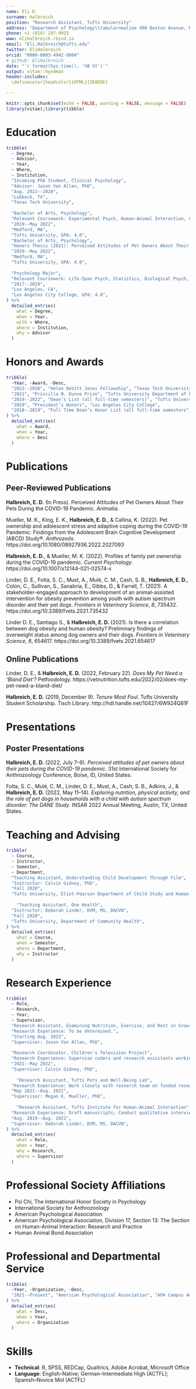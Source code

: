```yaml
---
name: Eli D.
surname: Halbreich
position: "Research Assistant, Tufts University"
address: "Department of Psychology\\tabularnewline 490 Boston Avenue, Medford, MA 02155"
phone: +1 (818) 297-9925
www: elihalbreich.rbind.io
email: "Eli.Halbreich@tufts.edu"
twitter: EliHalbreich
orcid: "0000-0003-4942-9804"
# github: EliHalbreich
date: "`r format(Sys.time(), '%B %Y')`"
output: vitae::hyndman
header-includes:
  \definecolor{headcolor}{HTML}{3E8EDE}

---
```


```r
knitr::opts_chunk$set(echo = FALSE, warning = FALSE, message = FALSE)
library(vitae);library(tibble)
```

# Education

```r
tribble(
  ~ Degree,
  ~ Advisor,
  ~ Year,
  ~ Where,
  ~ Institution,
  "Incoming PhD Student, Clinical Psychology",
  "Advisor: Jason Van Allen, PhD",
  "Aug. 2022--2028",
  "Lubbock, TX",
  "Texas Tech University",
  
  "Bachelor of Arts, Psychology",
  "Relevant Coursework: Experimental Psych, Human-Animal Interaction, Clinical Methods, One Health, Statistics for Behavioral Science, The Science of Coping, Abnormal Psych, Black Psych, Personal & Social Development, Seminar in CBT, Social Psych, Understanding Child Development Through Film, Introduction to Cognitive and Brain Sciences",
  "2019--May 2022",
  "Medford, MA",
  "Tufts University, GPA: 4.0",
  "Bachelor of Arts, Psychology",
  "Honors Thesis (2021): Perceived Attitudes of Pet Owners About Their Pets During the COVID-19 Pandemic. Tufts University. Digital Collections and Archives. https://dl.tufts.edu/concern/pdfs/6q183150s",
  "2019--May 2022",
  "Medford, MA",
  "Tufts University, GPA: 4.0",
  
  "Psychology Major",
  "Relevant Coursework: Life-Span Psych, Statistics, Biological Psych, Child Growth and Development, General Psych, Civil Rights and the Law",
  "2017--2019",
  "Los Angeles, CA",
  "Los Angeles City College, GPA: 4.0",
) %>%
  detailed_entries(
    what = Degree,
    when = Year,
    with = Where,
    where = Institution,
    why = Advisor
  )
```

# Honors and Awards

```r
tribble(
  ~Year, ~Award, ~Desc,
  "2022--2026", "Helen DeVitt Jones Fellowship", "Texas Tech University Department of Psychological Sciences",
  "2021", "Priscilla N. Dunne Prize", "Tufts University Department of Psychology",
  "2019--2022", "Dean’s List (all full-time semesters)", "Tufts University",
  "2019", "President’s Honors", "Los Angeles City College",
  "2018--2019", "Full Time Dean’s Honor List (all full-time semesters", "Los Angeles City College",
) %>% 
  detailed_entries(
    what = Award,
    when = Year, 
    where = Desc
  )
```

# Publications

\begingroup
\setlength{\parindent}{-0.5in}
\setlength{\leftskip}{0.5in}
\setlength{\parskip}{8pt}

## Peer-Reviewed Publications

**Halbreich, E. D.** (In Press). Perceived Attitudes of Pet Owners About Their Pets During the COVID-19 Pandemic. *Animalia*.

Mueller, M. K., King, E. K., **Halbreich, E. D.**, & Callina, K. (2022). Pet ownership and adolescent stress and adaptive coping during the COVID-19 Pandemic: Findings from the Adolescent Brain Cognitive Development (ABCD) Study®. *Anthrozoös*. https://doi.org/10.1080/08927936.2022.2027093

**Halbreich, E. D.**, & Mueller, M. K. (2022). Profiles of family pet ownership during the COVID-19 pandemic. *Current Psychology*. https://doi.org/10.1007/s12144-021-02574-x

Linder, D. E., Folta, S. C., Must, A., Mulé, C. M., Cash, S. B., **Halbreich, E. D.**, Colón, C., Sullivan, S., Sanabria, E., Gibbs, D., & Farrell, T. (2021). A stakeholder-engaged approach to development of an animal-assisted intervention for obesity prevention among youth with autism spectrum disorder and their pet dogs. *Frontiers in Veterinary Science*, *8*, 735432. https://doi.org/10.3389/fvets.2021.735432

Linder D. E., Santiago S., & **Halbreich, E. D.** (2021). Is there a correlation between dog obesity and human obesity? Preliminary findings of overweight status among dog owners and their dogs. *Frontiers in Veterinary Science*, *8*, 654617. https://doi.org/10.3389/fvets.2021.654617

## Online Publications

Linder, D. E., & **Halbreich, E. D.** (2022, February 22). *Does My Pet Need a ‘Bland Diet’?* Petfoodology. https://vetnutrition.tufts.edu/2022/02/does-my-pet-need-a-bland-diet/

**Halbreich, E. D.** (2019, December 9). *Tenure Most Foul*. Tufts University Student Scholarship. Tisch Library. http://hdl.handle.net/10427/6W924Q81F

\endgroup  


# Presentations

\begingroup
\setlength{\parindent}{-0.5in}
\setlength{\leftskip}{0.5in}
\setlength{\parskip}{8pt}

## Poster Presentations

**Halbreich, E. D.** (2022, July 7–9). *Perceived attitudes of pet owners about their pets during the COVID-19 pandemic*. 31st International Society for Anthrozoology Conference, Boise, ID, United States.

Folta, S. C., Mulé, C. M., Linder, D. E., Must, A., Cash, S. B., Adkins, J., & **Halbreich, E. D.** (2022, May 11–14). *Exploring nutrition, physical activity, and the role of pet dogs in households with a child with autism spectrum disorder: The DANE Study*. INSAR 2022 Annual Meeting, Austin, TX, United States.

\endgroup  


# Teaching and Advising

```r
tribble(
  ~ Course,
  ~ Instructor,
  ~ Semester,
  ~ Department,
  "Teaching Assistant, Understanding Child Development Through Film",
  "Instructor: Calvin Gidney, PhD",
  "Fall 2020",
  "Tufts University, Eliot-Pearson Department of Child Study and Human Development",
  
    "Teaching Assistant, One Health",
  "Instructor: Deborah Linder, DVM, MS, DACVN",
  "Fall 2020",
  "Tufts University, Department of Community Health",
) %>%
  detailed_entries(
    what = Course,
    when = Semester,
    where = Department,
    why = Instructor
  )
```

# Research Experience
```r
tribble(
  ~ Role,
  ~ Research,
  ~ Year,
  ~ Supervisor,
  "Research Assistant, Examining Nutrition, Exercise, and Rest in Growing Youth (ENERGY) Lab",
  "Research Experience: To be determined.",
  "Starting Aug. 2022",
  "Supervisor: Jason Van Allen, PhD",
  
  "Research Coordinator, Children's Television Project",
  "Research Experience: Supervise coders and research assistants working on a longitudinal research project; Work with PIs to implement and improve upon long-term project goals; Organize and manage data from the current season as well as from past years; Assign and track generation of character sheets, coding, cleaning, and collapsing; Generate and manage coder information surveys, training surveys, and coding instrument responses; Respond to student inquiries in a timely manner; and Assist in organizing structure of weekly class meetings as well as semester-long schedule.",
  "2021--May 2022",
  "Supervisor: Calvin Gidney, PhD",
  
    "Research Assistant, Tufts Pets and Well-Being Lab",
  "Research Experience: Work closely with research team on funded research projects; Assist with participant recruitment, consent, protocol training, data collection, debriefing, and tracking; Draft manuscripts and grant proposals; Conduct systematic literature reviews and analyses; Handle data entry and analysis; and Assist with administrative tasks.",
  "May 2021--Aug. 2022",
  "Supervisor: Megan K. Mueller, PhD",
  
    "Research Assistant, Tufts Institute for Human-Animal Interaction",
  "Research Experience: Draft manuscripts; Conduct qualitative interviews with participants; Provide general administrative assistance on a number of funded research projects; Work with the Tufts IRB to help ensure that all aspects of the research studies are in compliance with the applicable regulations and institutional guidelines prior to IRB approval; Facilitate feedback on key documents and managing a collaborative workspace with stakeholders; Oversee projects through varying phases of development; Prepare, draft, and finalize stakeholder and research group meeting agendas and minutes; and Draft and finalize site and study documents.",
  "Aug. 2019--Aug. 2022",
  "Supervisor: Deborah Linder, DVM, MS, DACVN",
) %>%
  detailed_entries(
    what = Role,
    when = Year,
    why = Research,
    where = Supervisor
  )
```

# Professional Society Affiliations

* Psi Chi, The International Honor Society in Psychology
* International Society for Anthrozoology
* American Psychological Association
* American Psychological Association, Division 17, Section 13: The Section on Human-Animal Interaction: Research and Practice
* Human Animal Bond Association
  
# Professional and Departmental Service

```r
tribble(
  ~Year, ~Organization, ~Desc,
  "2021--Present", "American Psychological Association", "APA Campus Ambassador",
) %>% 
  detailed_entries(
    what = Desc,
    when = Year, 
    where = Organization
  )
```
  
# Skills

* **Technical**: R, SPSS, REDCap, Qualtrics, Adobe Acrobat, Microsoft Office
* **Language**: English--Native; German--Intermediate High (ACTFL); Spanish--Novice Mid (ACTFL)